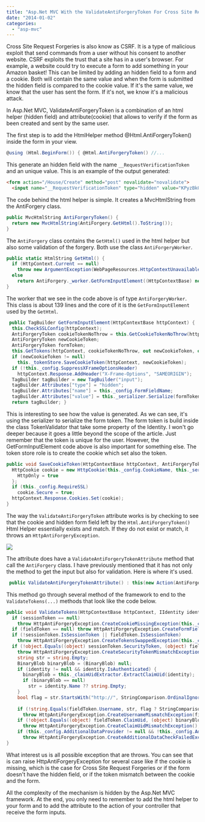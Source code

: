 ```yaml
---
title: "Asp.Net MVC With the ValidateAntiForgeryToken For Cross Site Request Forgeries"
date: "2014-01-02"
categories: 
  - "asp-mvc"
---
```


Cross Site Request Forgeries is also know as CSRF. It is a type of malicious exploit that send commands from a user without his consent to another website. CSRF exploits the trust that a site has in a user's browser. 
For example, a website could try to execute a form to add something in your Amazon basket! This can be limited by adding an hidden field to a form and a cookie. Both will contain the same value and when the form is submitted the hidden field is compared to the cookie value. If it's the same value, we know that the user has sent the form. If it's not, we know it's a malicious attack.

In Asp.Net MVC, ValidateAntiForgeryToken is a combination of an html helper (hidden field) and attribute(cookie) that allows to verify if the form as been created and sent by the same user.

The first step is to add the HtmlHelper method @Html.AntiForgeryToken() inside the form in your view.

```csharp
@using (Html.BeginForm()) { @Html.AntiForgeryToken() //... 
```

This generate an hidden field with the name `__RequestVerificationToken` and an unique value. This is an example of the output generated:


```html  
<form action="/House/Create" method="post" novalidate="novalidate"> 
  <input name="__RequestVerificationToken" type="hidden" value="KPyzBk0KGpjStJR96AVI38AbBujBInJNB-1XH-RwsbuifwgmxnGiF-0R2cMHjcYBiz7yOBUnv0fZwoE2oBwiuKXalBDvsRr2RRG7nmkOsq41"> 
``` 

The code behind the html helper is simple. It creates a MvcHtmlString from the AntiForgery class.


```csharp
public MvcHtmlString AntiForgeryToken() { 
  return new MvcHtmlString(AntiForgery.GetHtml().ToString()); 
} 
```

The `AntiForgery` class contains the `GetHtml()` used in the html helper but also some validation of the forgery. Both use the class `AntiForgeryWorker`.


```csharp
public static HtmlString GetHtml() { 
  if (HttpContext.Current == null) 
    throw new ArgumentException(WebPageResources.HttpContextUnavailable); 
  else 
    return AntiForgery._worker.GetFormInputElement((HttpContextBase) new HttpContextWrapper(HttpContext.Current)).ToHtmlString(TagRenderMode.SelfClosing); 
} 
```

The worker that we see in the code above is of type `AntiForgeryWorker`. This class is about 139 lines and the core of it is the `GetFormInputElement` used by the `GetHtml`.


```csharp
 public TagBuilder GetFormInputElement(HttpContextBase httpContext) { 
  this.CheckSSLConfig(httpContext); 
  AntiForgeryToken cookieTokenNoThrow = this.GetCookieTokenNoThrow(httpContext); 
  AntiForgeryToken newCookieToken; 
  AntiForgeryToken formToken; 
  this.GetTokens(httpContext, cookieTokenNoThrow, out newCookieToken, out formToken); 
  if (newCookieToken != null) 
    this._tokenStore.SaveCookieToken(httpContext, newCookieToken); 
  if (!this._config.SuppressXFrameOptionsHeader) 
    httpContext.Response.AddHeader("X-Frame-Options", "SAMEORIGIN"); 
  TagBuilder tagBuilder = new TagBuilder("input"); 
  tagBuilder.Attributes["type"] = "hidden"; 
  tagBuilder.Attributes["name"] = this._config.FormFieldName; 
  tagBuilder.Attributes["value"] = this._serializer.Serialize(formToken); 
  return tagBuilder; } 
```

This is interesting to see how the value is generated. As we can see, it's using the serializer to serialize the form token. The form token is build inside the class TokenValidator that take some property of the Identity. I won't go deeper because it goes a little beyond the scope of the article. Just remember that the token is unique for the user. However, the GetFormInputElement code above is also important for something else. The token store role is to create the cookie which set also the token.


```csharp
public void SaveCookieToken(HttpContextBase httpContext, AntiForgeryToken token) { 
  HttpCookie cookie = new HttpCookie(this._config.CookieName, this._serializer.Serialize(token)) { 
    HttpOnly = true 
  }; 
  if (this._config.RequireSSL) 
    cookie.Secure = true;
  httpContext.Response.Cookies.Set(cookie); 
} 
```

The way the `ValidateAntiForgeryToken` attribute works is by checking to see that the cookie and hidden form field left by the `Html.AntiForgeryToken()` Html Helper essentially exists and match. If they do not exist or match, it throws an `HttpAntiForgeryException`.

![](images/ValidateAntiforgerytoken.png)

The attribute does have a `ValidateAntiForgeryTokenAttribute` method that call the `AntiForgery` class. I have previously mentioned that it has not only the method to get the input but also for validation. Here is where it's used.


```csharp
 public ValidateAntiForgeryTokenAttribute() : this(new Action(AntiForgery.Validate)) { } 
```

This method go through several method of the framework to end to the `ValidateTokens(...)` methods that look like the code below. 
```csharp
public void ValidateTokens(HttpContextBase httpContext, IIdentity identity, AntiForgeryToken sessionToken, AntiForgeryToken fieldToken) { 
  if (sessionToken == null) 
    throw HttpAntiForgeryException.CreateCookieMissingException(this._config.CookieName); 
  if (fieldToken == null) throw HttpAntiForgeryException.CreateFormFieldMissingException(this._config.FormFieldName); 
  if (!sessionToken.IsSessionToken || fieldToken.IsSessionToken) 
    throw HttpAntiForgeryException.CreateTokensSwappedException(this._config.CookieName, this._config.FormFieldName); 
  if (!object.Equals((object) sessionToken.SecurityToken, (object) fieldToken.SecurityToken)) 
    throw HttpAntiForgeryException.CreateSecurityTokenMismatchException(); 
    string str = string.Empty; 
    BinaryBlob binaryBlob = (BinaryBlob) null; 
    if (identity != null && identity.IsAuthenticated) { 
      binaryBlob = this._claimUidExtractor.ExtractClaimUid(identity); 
      if (binaryBlob == null) 
        str = identity.Name ?? string.Empty; 
    } 
    bool flag = str.StartsWith("http://", StringComparison.OrdinalIgnoreCase) || str.StartsWith("https://", StringComparison.OrdinalIgnoreCase); 
    
    if (!string.Equals(fieldToken.Username, str, flag ? StringComparison.Ordinal : StringComparison.OrdinalIgnoreCase)) 
      throw HttpAntiForgeryException.CreateUsernameMismatchException(fieldToken.Username, str); 
    if (!object.Equals((object) fieldToken.ClaimUid, (object) binaryBlob)) 
      throw HttpAntiForgeryException.CreateClaimUidMismatchException(); 
    if (this._config.AdditionalDataProvider != null && !this._config.AdditionalDataProvider.ValidateAdditionalData(httpContext, fieldToken.AdditionalData)) 
      throw HttpAntiForgeryException.CreateAdditionalDataCheckFailedException(); 
} 
```

What interest us is all possible exception that are throws. You can see that is can raise HttpAntiForgeryException for several case like if the cookie is missing, which is the case for Cross Site Request Forgeries or if the form doesn't have the hidden field, or if the token mismatch between the cookie and the form.

All the complexity of the mechanism is hidden by the Asp.Net MVC framework. At the end, you only need to remember to add the html helper to your form and to add the attribute to the action of your controller that receive the form inputs.
